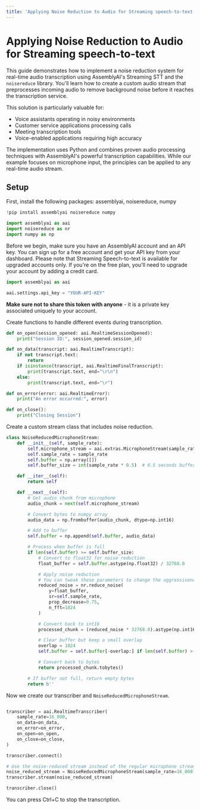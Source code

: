 ```yaml
---
title: 'Applying Noise Reduction to Audio for Streaming speech-to-text'
---
```





# Applying Noise Reduction to Audio for Streaming speech-to-text


This guide demonstrates how to implement a noise reduction system for real-time audio transcription using AssemblyAI's Streaming STT and the `noisereduce` library. You'll learn how to create a custom audio stream that preprocesses incoming audio to remove background noise before it reaches the transcription service.

This solution is particularly valuable for:
- Voice assistants operating in noisy environments
- Customer service applications processing calls
- Meeting transcription tools
- Voice-enabled applications requiring high accuracy

The implementation uses Python and combines proven audio processing techniques with AssemblyAI's powerful transcription capabilities. While our example focuses on microphone input, the principles can be applied to any real-time audio stream.


## Setup


First, install the following packages: assemblyai, noisereduce, numpy


```python
!pip install assemblyai noisereduce numpy
```

```python
import assemblyai as aai
import noisereduce as nr
import numpy as np
```

Before we begin, make sure you have an AssemblyAI account and an API key. You can sign up for a free account and get your API key from your dashboard. Please note that Streaming Speech-to-text is available for upgraded accounts only. If you're on the free plan, you'll need to upgrade your account by adding a credit card.


```python
import assemblyai as aai

aai.settings.api_key = "YOUR-API-KEY"
```

**Make sure not to share this token with anyone** - it is a private key associated uniquely to your account.


Create functions to handle different events during transcription.


```python
def on_open(session_opened: aai.RealtimeSessionOpened):
    print("Session ID:", session_opened.session_id)

def on_data(transcript: aai.RealtimeTranscript):
    if not transcript.text:
        return
    if isinstance(transcript, aai.RealtimeFinalTranscript):
        print(transcript.text, end="\r\n")
    else:
        print(transcript.text, end="\r")

def on_error(error: aai.RealtimeError):
    print("An error occurred:", error)

def on_close():
    print("Closing Session")
```

Create a custom stream class that includes noise reduction.


```python
class NoiseReducedMicrophoneStream:
    def __init__(self, sample_rate):
        self.microphone_stream = aai.extras.MicrophoneStream(sample_rate=sample_rate)
        self.sample_rate = sample_rate
        self.buffer = np.array([])
        self.buffer_size = int(sample_rate * 0.5)  # 0.5 seconds buffer

    def __iter__(self):
        return self

    def __next__(self):
        # Get audio chunk from microphone
        audio_chunk = next(self.microphone_stream)

        # Convert bytes to numpy array
        audio_data = np.frombuffer(audio_chunk, dtype=np.int16)

        # Add to buffer
        self.buffer = np.append(self.buffer, audio_data)

        # Process when buffer is full
        if len(self.buffer) >= self.buffer_size:
            # Convert to float32 for noise reduction
            float_buffer = self.buffer.astype(np.float32) / 32768.0

            # Apply noise reduction
            # You can tweak these parameters to change the aggressiveness of the noise reduction
            reduced_noise = nr.reduce_noise(
                y=float_buffer,
                sr=self.sample_rate,
                prop_decrease=0.75,
                n_fft=1024
            )

            # Convert back to int16
            processed_chunk = (reduced_noise * 32768.0).astype(np.int16)

            # Clear buffer but keep a small overlap
            overlap = 1024
            self.buffer = self.buffer[-overlap:] if len(self.buffer) > overlap else np.array([])

            # Convert back to bytes
            return processed_chunk.tobytes()

        # If buffer not full, return empty bytes
        return b''
```

Now we create our transcriber and `NoiseReducedMicrophoneStream`.


```python

transcriber = aai.RealtimeTranscriber(
    sample_rate=16_000,
    on_data=on_data,
    on_error=on_error,
    on_open=on_open,
    on_close=on_close,
)

transcriber.connect()

# Use the noise-reduced stream instead of the regular microphone stream
noise_reduced_stream = NoiseReducedMicrophoneStream(sample_rate=16_000)
transcriber.stream(noise_reduced_stream)

transcriber.close()
```

You can press Ctrl+C to stop the transcription.


